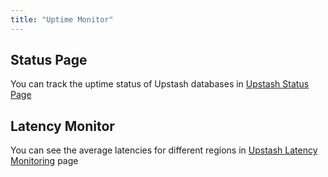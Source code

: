 ```yaml
---
title: "Uptime Monitor"
---
```

## Status Page
You can track the uptime status of Upstash databases in
[Upstash Status Page](https://status.upstash.com)
## Latency Monitor
You can see the average latencies for different regions in
[Upstash Latency Monitoring](https://latency.upstash.com) page